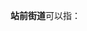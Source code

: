 '''站前街道'''可以指：
{{PRC admin/disambig|15/04/02/006/000|21/02/13/008/000|21/03/02/006/000|21/04/02/001/000|21/05/02/007/000|21/06/03/002/000|21/07/02/008/000|21/09/02/006/000|21/10/02/006/000|21/14/02/002/000|22/01/03/002/000|22/02/02/006/000|22/03/02/003/000|22/04/02/005/000|23/02/04/001/000|23/08/04/001/000|36/01/05/001/000|43/06/02/014/000|44/01/03/012/000|44/09/02/007/000}}
{{disambig|cat=四字乡级行政区划消歧义}}